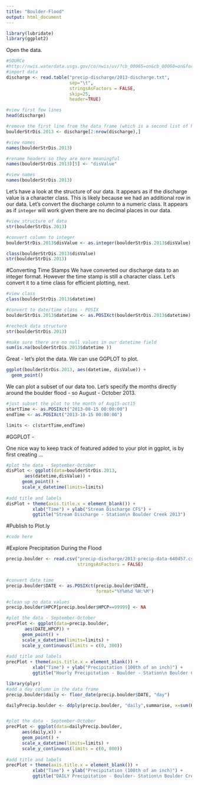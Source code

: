 ```yaml
---
title: "Boulder-Flood"
output: html_document
---
```




```r
library(lubridate)
library(ggplot2)

```

Open the data.

```r
#SOURCe
#http://nwis.waterdata.usgs.gov/co/nwis/uv/?cb_00065=on&cb_00060=on&format=rdb&site_no=06730200&period=&begin_date=2013-01-01&end_date=2013-12-31
#import data
discharge <- read.table("precip-discharge/2013-discharge.txt",
                        sep="\t",
                        stringsAsFactors = FALSE,
                        skip=25,
                        header=TRUE)

#view first few lines
head(discharge)

#remove the first line from the data frame (which is a second list of headers)
boulderStrDis.2013 <- discharge[2:nrow(discharge),]

#view names
names(boulderStrDis.2013)

#rename headers so they are more meaningful
names(boulderStrDis.2013)[5] <- "disValue"

#view names
names(boulderStrDis.2013)
```

Let's have a look at the structure of our data. It appears as if the discharge 
value is a character class. This is likely because we had an additional row in our
data. Let's convert the discharge column to a numeric class. It appears as if 
`integer` will work given there are no decimal places in our data.

```r
#view structure of data
str(boulderStrDis.2013)

#convert column to integer
boulderStrDis.2013$disValue <- as.integer(boulderStrDis.2013$disValue)

class(boulderStrDis.2013$disValue)
str(boulderStrDis.2013)

```

#Converting Time Stamps
We have converted our discharge data to an integer format. However the time stamp
is still a character class. Let's convert it to a time class for efficient plotting,
next.

```r
#view class
class(boulderStrDis.2013$datetime)

#convert to date/time class - POSIX
boulderStrDis.2013$datetime <- as.POSIXct(boulderStrDis.2013$datetime)

#recheck data structure
str(boulderStrDis.2013)

#make sure there are no null values in our datetime field
sum(is.na(boulderStrDis.2013$datetime ))

```


Great - let's plot the data. We can use GGPLOT to plot.

```r

ggplot(boulderStrDis.2013, aes(datetime, disValue)) +
  geom_point()

```


We can plot a subset of our data too. Let's specify the months directly around
the boulder flood - so August - October 2013.

```r

#just subset the plot to the month of Aug15-oct15
startTime <- as.POSIXct("2013-08-15 00:00:00")
endTime <- as.POSIXct("2013-10-15 00:00:00")

limits <- c(startTime,endTime)

```

#GGPLOT - 

One nice way to keep track of featured added to your plot in ggplot, is by first 
creating ... 

```r
#plot the data - September-October
disPlot <- ggplot(data=boulderStrDis.2013,
       aes(datetime,disValue)) +
      geom_point() +
      scale_x_datetime(limits=limits)
      
#add title and labels
disPlot + theme(axis.title.x = element_blank()) +
          xlab("Time") + ylab("Stream Discharge CFS") +
          ggtitle("Stream Discharge - Station\n Boulder Creek 2013")


```

#Publish to Plot.ly

```r

#code here

```

#Explore Precipitation During the Flood

```r

precip.boulder <- read.csv("precip-discharge/2013-precip-data-640457.csv",
                           stringsAsFactors = FALSE)


#convert date time
precip.boulder$DATE <- as.POSIXct(precip.boulder$DATE,
                                  format="%Y%m%d %H:%M")

#clean up no data values
precip.boulder$HPCP[precip.boulder$HPCP==99999] <- NA

#plot the data - September-October
precPlot <- ggplot(data=precip.boulder,
       aes(DATE,HPCP)) +
      geom_point() +
      scale_x_datetime(limits=limits) +
      scale_y_continuous(limits = c(0, 300))
      
#add title and labels
precPlot + theme(axis.title.x = element_blank()) +
          xlab("Time") + ylab("Precipitation (100th of an inch)") +
          ggtitle("Hourly Precipitation - Boulder - Station\n Boulder Creek 2013")

```


```r

library(plyr)
#add a day column in the data frame
precip.boulder$daily <- floor_date(precip.boulder$DATE, "day")

dailyPrecip.boulder <- ddply(precip.boulder, "daily",summarise, x=sum(HPCP))


#plot the data - September-October
precPlot <- ggplot(data=dailyPrecip.boulder,
      aes(daily,x)) +
      geom_point() +
      scale_x_datetime(limits=limits) +
      scale_y_continuous(limits = c(0, 800))
      
#add title and labels
precPlot + theme(axis.title.x = element_blank()) +
          xlab("Time") + ylab("Precipitation (100th of an inch)") +
          ggtitle("DAILY Precipitation - Boulder- Station\n Boulder Creek 2013")

```

